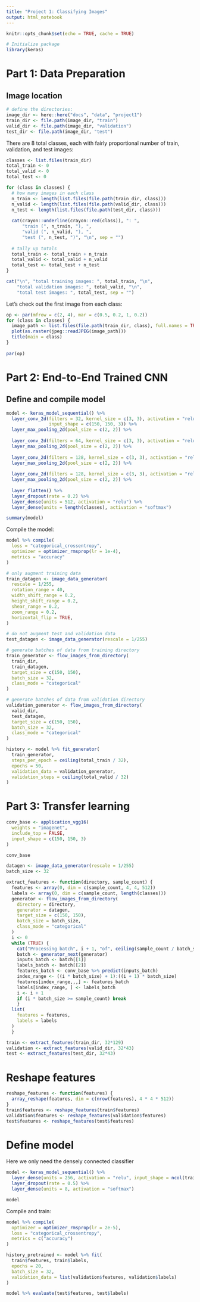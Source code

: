 ```yaml
---
title: "Project 1: Classifying Images"
output: html_notebook
---
```


```r
knitr::opts_chunk$set(echo = TRUE, cache = TRUE)

# Initialize package
library(keras)
```

# Part 1: Data Preparation

## Image location


```r
# define the directories:
image_dir <- here::here("docs", "data", "project1")
train_dir <- file.path(image_dir, "train")
valid_dir <- file.path(image_dir, "validation")
test_dir <- file.path(image_dir, "test")
```

There are 8 total classes, each with fairly proportional number of train, 
validation, and test images:

```r
classes <- list.files(train_dir)
total_train <- 0
total_valid <- 0
total_test <- 0

for (class in classes) {
  # how many images in each class
  n_train <- length(list.files(file.path(train_dir, class)))
  n_valid <- length(list.files(file.path(valid_dir, class)))
  n_test <- length(list.files(file.path(test_dir, class)))
  
  cat(crayon::underline(crayon::red(class)), ": ", 
      "train (", n_train, "), ", 
      "valid (", n_valid, "), ", 
      "test (", n_test, ")", "\n", sep = "")
  
  # tally up totals
  total_train <- total_train + n_train
  total_valid <- total_valid + n_valid
  total_test <- total_test + n_test
}

cat("\n", "total training images: ", total_train, "\n",
    "total validation images: ", total_valid, "\n",
    "total test images: ", total_test, sep = "")
```

Let's check out the first image from each class:

```r
op <- par(mfrow = c(2, 4), mar = c(0.5, 0.2, 1, 0.2))
for (class in classes) {
  image_path <- list.files(file.path(train_dir, class), full.names = TRUE)[[1]]
  plot(as.raster(jpeg::readJPEG(image_path)))
  title(main = class)
}
       
par(op)
```

# Part 2: End-to-End Trained CNN

## Define and compile model

```r
model <- keras_model_sequential() %>%
  layer_conv_2d(filters = 32, kernel_size = c(3, 3), activation = "relu", 
                input_shape = c(150, 150, 3)) %>%
  layer_max_pooling_2d(pool_size = c(2, 2)) %>%
  
  layer_conv_2d(filters = 64, kernel_size = c(3, 3), activation = "relu") %>% 
  layer_max_pooling_2d(pool_size = c(2, 2)) %>%
  
  layer_conv_2d(filters = 128, kernel_size = c(3, 3), activation = "relu") %>% 
  layer_max_pooling_2d(pool_size = c(2, 2)) %>%
  
  layer_conv_2d(filters = 128, kernel_size = c(3, 3), activation = "relu") %>% 
  layer_max_pooling_2d(pool_size = c(2, 2)) %>%
  
  layer_flatten() %>%
  layer_dropout(rate = 0.2) %>%
  layer_dense(units = 512, activation = "relu") %>%
  layer_dense(units = length(classes), activation = "softmax")

summary(model)
```

Compile the model:

```r
model %>% compile(
  loss = "categorical_crossentropy",
  optimizer = optimizer_rmsprop(lr = 1e-4),
  metrics = "accuracy"
)
```

```r
# only augment training data
train_datagen <- image_data_generator(
  rescale = 1/255,
  rotation_range = 40,
  width_shift_range = 0.2,
  height_shift_range = 0.2,
  shear_range = 0.2,
  zoom_range = 0.2,
  horizontal_flip = TRUE,
)

# do not augment test and validation data
test_datagen <- image_data_generator(rescale = 1/255)

# generate batches of data from training directory
train_generator <- flow_images_from_directory(
  train_dir,
  train_datagen,
  target_size = c(150, 150),
  batch_size = 32,
  class_mode = "categorical"
)

# generate batches of data from validation directory
validation_generator <- flow_images_from_directory(
  valid_dir,
  test_datagen,
  target_size = c(150, 150),
  batch_size = 32,
  class_mode = "categorical"
)
```

```r
history <- model %>% fit_generator(
  train_generator,
  steps_per_epoch = ceiling(total_train / 32),
  epochs = 50,
  validation_data = validation_generator,
  validation_steps = ceiling(total_valid / 32)
)
```

# Part 3: Transfer learning

```r
conv_base <- application_vgg16(
  weights = "imagenet",
  include_top = FALSE,
  input_shape = c(150, 150, 3)
)

```

```r
conv_base
```

```r

datagen <- image_data_generator(rescale = 1/255)
batch_size <- 32

extract_features <- function(directory, sample_count) {
  features <- array(0, dim = c(sample_count, 4, 4, 512))
  labels <- array(0, dim = c(sample_count, length(classes)))
  generator <- flow_images_from_directory(
    directory = directory,
    generator = datagen,
    target_size = c(150, 150),
    batch_size = batch_size,
    class_mode = "categorical"
  )
  i <- 0
  while (TRUE) {
    cat("Processing batch", i + 1, "of", ceiling(sample_count / batch_size), "\n")
    batch <- generator_next(generator)
    inputs_batch <- batch[[1]]
    labels_batch <- batch[[2]]
    features_batch <- conv_base %>% predict(inputs_batch)
    index_range <- ((i * batch_size) + 1):((i + 1) * batch_size)
    features[index_range,,,] <- features_batch
    labels[index_range, ] <- labels_batch
    i <- i + 1
    if (i * batch_size >= sample_count) break
    }
  list(
    features = features,
    labels = labels
  ) 
  }

train <- extract_features(train_dir, 32*129)
validation <- extract_features(valid_dir, 32*43)
test <- extract_features(test_dir, 32*43)
```

# Reshape features

```r
reshape_features <- function(features) {
  array_reshape(features, dim = c(nrow(features), 4 * 4 * 512))
}
train$features <- reshape_features(train$features)
validation$features <- reshape_features(validation$features)
test$features <- reshape_features(test$features)
```

# Define model

Here we only need the densely connected classifier

```r
model <- keras_model_sequential() %>%
  layer_dense(units = 256, activation = "relu", input_shape = ncol(train$features)) %>%
  layer_dropout(rate = 0.5) %>%
  layer_dense(units = 8, activation = "softmax")

model
```

Compile and train:

```r

model %>% compile(
  optimizer = optimizer_rmsprop(lr = 2e-5),
  loss = "categorical_crossentropy",
  metrics = c("accuracy")
)

history_pretrained <- model %>% fit(
  train$features, train$labels,
  epochs = 20,
  batch_size = 32,
  validation_data = list(validation$features, validation$labels)
)

```

```r
model %>% evaluate(test$features, test$labels)
```

